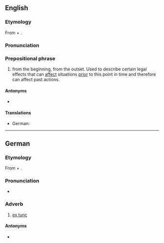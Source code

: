 ==English==

===Etymology===
From {{etyl|la|en}} {{m|la|ex||from}} + {{m|la|tunc||then}}.

===Pronunciation===
{{rfp|lang=en}}

===Prepositional phrase===
{{en-PP}}

# {{lb|en|legal}} from the beginning, from the outset. Used to describe certain legal effects that can [[affect]] situations [[prior]] to this point in time and therefore can affect past actions.

====Antonyms====
* {{l|en|ex nunc}}

====Translations====
{{trans-top|law: from the beginning, from the outset}}
* German: {{t|de|ex tunc}}
{{trans-mid}}
{{trans-bottom}}

----

==German==

===Etymology===
From {{etyl|la|de}} {{m|la|ex||from}} + {{m|la|tunc||then}}.

===Pronunciation===
* {{IPA|[ʔɛksˈtʊŋk]|lang=de}}

===Adverb===
{{head|de|adverb|head=[[ex]] [[tunc]]}}

# {{lb|de|legal}} [[#English|ex tunc]]

====Antonyms====
* {{l|de|ex nunc}}